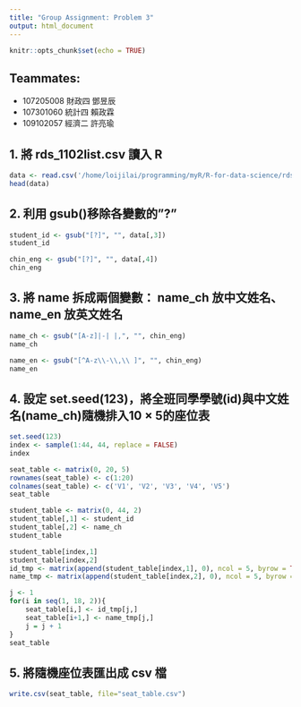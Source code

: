 ```yaml
---
title: "Group Assignment: Problem 3"
output: html_document
---
```


```r
knitr::opts_chunk$set(echo = TRUE)
```

## Teammates:
- 107205008 財政四 鄧昱辰
- 107301060 統計四 賴政霖
- 109102057 經濟二 許亮瑜

## 1. 將 rds_1102list.csv 讀入 R

```r
data <- read.csv('/home/loijilai/programming/myR/R-for-data-science/rds_list_new.csv')
head(data)
```

## 2. 利用 gsub()移除各變數的”?”
```r
student_id <- gsub("[?]", "", data[,3])
student_id

chin_eng <- gsub("[?]", "", data[,4])
chin_eng
```

## 3. 將 name 拆成兩個變數： name_ch 放中文姓名、 name_en 放英文姓名
```r
name_ch <- gsub("[A-z]|-| |,", "", chin_eng)
name_ch

name_en <- gsub("[^A-z\\-\\,\\ ]", "", chin_eng) 
name_en
```

## 4. 設定 set.seed(123)，將全班同學學號(id)與中文姓名(name_ch)隨機排入10 × 5的座位表
```r
set.seed(123)
index <- sample(1:44, 44, replace = FALSE)
index

seat_table <- matrix(0, 20, 5)
rownames(seat_table) <- c(1:20)
colnames(seat_table) <- c('V1', 'V2', 'V3', 'V4', 'V5')
seat_table

student_table <- matrix(0, 44, 2)
student_table[,1] <- student_id
student_table[,2] <- name_ch
student_table

student_table[index,1]
student_table[index,2]
id_tmp <- matrix(append(student_table[index,1], 0), ncol = 5, byrow = TRUE)
name_tmp <- matrix(append(student_table[index,2], 0), ncol = 5, byrow = TRUE)

j <- 1
for(i in seq(1, 18, 2)){
    seat_table[i,] <- id_tmp[j,]
    seat_table[i+1,] <- name_tmp[j,]
    j = j + 1
}
seat_table
```

## 5. 將隨機座位表匯出成 csv 檔
```r
write.csv(seat_table, file="seat_table.csv")    
```
